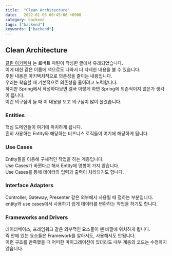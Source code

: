 ```yaml
---
title:  "Clean Architecture"
date:   2022-01-05 00:45:00 +0900
category: backend
tags: ["backend"]
keywords: ["backend"]
---
```


## Clean Architecture
[클린 아키텍쳐](http://blog.cleancoder.com/uncle-bob/2012/08/13/the-clean-architecture.html) 는 로버트 마틴이 작성한 글에서 유래되었습니다.  
이에 대한 같은 이름에 책으로도 나와서 더 자세한 내용을 볼 수 있습니다.  
주된 내용은 아키텍처적으로 의존성을 줄이는 내용입니다.  
우리는 학습할 때 기본적으로 의존성을 줄이려고 노력합니다.  
하지만 Spring에서 작성하다보면 결국 이렇게 하면 Spring에 의존적이지 않은가 생각이 듭니다.  
이런 의구심이 들 때 이 내용을 보고 의구심이 많이 풀렸습니다.  

### Entities
핵심 도메인들이 여기에 위치하게 됩니다.  
흔히 사용하는 Entity와 해당하는 비즈니스 로직들이 여기에 해당하게 됩니다.  

### Use Cases
Entity들을 이용해 구체적인 작업을 하는 계층입니다.  
Use Cases가 바뀐다고 해서 Entity에 영향이 가지 않습니다.  
Use Cases를 통해 데이터의 입력과 출력이 처리되기도 합니다.  

### Interface Adapters
Controller, Gateway, Presenter 같은 외부에서 사용될 때 접하는 부분입니다.  
entity와 use cases에서 사용하기 쉽게 데이터를 변환하는 작업을 하기도 합니다.  

### Frameworks and Drivers
데이터베이스, 프레임워크 같은 외부적인 요소들이 맨 바깥에 위치하게 됩니다.  
즉 안에 있는 요소들은 Framework를 알아서도, 사용해서도 안됩니다.  
이런 구조를 만족했을 때 어떠한 마이그레이션이 있더라도 내부 계층의 코드는 수정하지 않습니다.  

